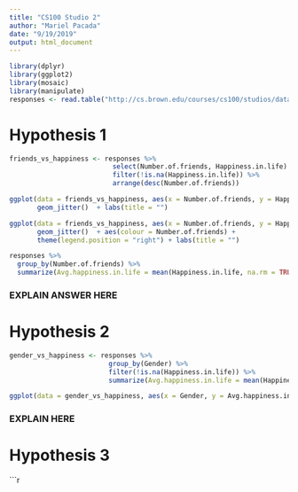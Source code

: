 ```yaml
---
title: "CS100 Studio 2"
author: "Mariel Pacada"
date: "9/19/2019"
output: html_document
---
```


```r
library(dplyr)
library(ggplot2)
library(mosaic)
library(manipulate)
responses <- read.table("http://cs.brown.edu/courses/cs100/studios/data/2/responses.csv",                         sep = ";", header = TRUE)
```

# Hypothesis 1

```r
friends_vs_happiness <- responses %>% 
                          select(Number.of.friends, Happiness.in.life) %>%
                          filter(!is.na(Happiness.in.life)) %>%
                          arrange(desc(Number.of.friends))
```

```r
ggplot(data = friends_vs_happiness, aes(x = Number.of.friends, y = Happiness.in.life)) + 
       geom_jitter()  + labs(title = "")
```

```r
ggplot(data = friends_vs_happiness, aes(x = Number.of.friends, y = Happiness.in.life)) + 
       geom_jitter()  + aes(colour = Number.of.friends) + 
       theme(legend.position = "right") + labs(title = "")
```

```r
responses %>% 
  group_by(Number.of.friends) %>%
  summarize(Avg.happiness.in.life = mean(Happiness.in.life, na.rm = TRUE))
```
### EXPLAIN ANSWER HERE

# Hypothesis 2

```r
gender_vs_happiness <- responses %>%
                         group_by(Gender) %>%
                         filter(!is.na(Happiness.in.life)) %>%
                         summarize(Avg.happiness.in.life = mean(Happiness.in.life))
```

```r
ggplot(data = gender_vs_happiness, aes(x = Gender, y = Avg.happiness.in.life)) + geom_boxplot()  + labs(title = "")
```
### EXPLAIN HERE

# Hypothesis 3

```r


